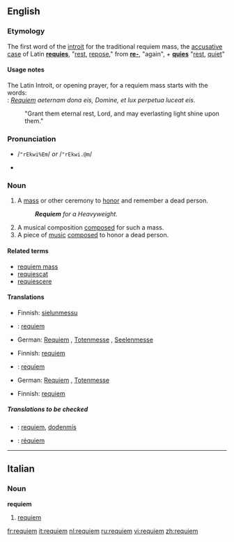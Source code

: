 {{wikipedia}}
==English==

===Etymology===
The first word of the [[introit]] for the traditional requiem mass, the [[accusative case]] of Latin '''[[requies]]''', "[[rest]], [[repose]]," from '''[[re-]]''', "again", + '''[[quies]]''' "[[rest]], [[quiet]]"

====Usage notes====
The Latin Introit, or opening prayer, for a requiem mass starts with the words:<br>
: ''[[Requiem]] aeternam dona eis, Domine, et lux perpetua luceat eis.''
: "Grant them eternal rest, Lord, and may everlasting light shine upon them."

===Pronunciation===
*{{SAMPA}} /<tt>"rEkwi%Em</tt>/ ''or'' /<tt>"rEkwi.@m</tt>/
*{{IPA|/ˈrɛkwiˌɛm/ ''or'' /ˈrɛkwi.əm/}}

===Noun===
{{en-noun}}

# A [[mass]] or other ceremony to [[honor]] and remember a dead person.
#: '''''Requiem''' for a Heavyweight.''
# A musical composition [[composed]] for such a mass.
# A piece of [[music]] [[composed]] to honor a dead person.  <!--specifically not religious mourners-->

====Related terms====
*[[requiem mass]]
*[[requiescat]]
*[[requiescere]]

====Translations====
{{trans-top|A mass or other ceremony to honor and remember a dead person}}
*Finnish: [[sielunmessu]]
{{trans-mid}}
*{{ttbc|Italian}}: [[requiem#Italian|requiem]]
*German: [[Requiem#German|Requiem]] {{n}}, [[Totenmesse]] {{f}}, [[Seelenmesse]] {{f}}
{{trans-bottom}}

{{trans-top|A musical composition composed for such a mass}}
*Finnish: [[requiem]]
{{trans-mid}}
*{{ttbc|Italian}}: [[requiem#Italian|requiem]]
*German: [[Requiem#German|Requiem]] {{n}}, [[Totenmesse]] {{f}}
{{trans-bottom}}

{{trans-top|A piece of music composed to honor a dead person}}
*Finnish: [[requiem]]
{{trans-mid}}
{{trans-bottom}}

=====Translations to be checked=====
{{checktrans}}
{{top}}
*{{ttbc|Dutch}}: [[requiem#Dutch|requiem]], [[dodenmis]]
*{{ttbc|Spanish}}: [[réquiem]]
{{bottom}}

----

==Italian==

===Noun===
'''requiem'''  {{m}}

# [[requiem#English|requiem]]

[[fr:requiem]]
[[it:requiem]]
[[nl:requiem]]
[[ru:requiem]]
[[vi:requiem]]
[[zh:requiem]]